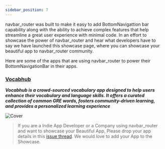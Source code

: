 ```yaml
---
sidebar_position: 7
---
```


navbar_router was built to make it easy to add BottomNavigattion bar capability along with the ability to achieve complex features that help streamline a great user experience with minimal code. In an effort to showcase the power of navbar_router and hear what developers have to say we have launched this showcase page, where you can showcase your beautiful app to navbar_router community.

Here are some of the apps that are using navbar_router to power their BottomNavigationBar in their apps.

### [Vocabhub](https://play.google.com/store/apps/details?id=com.vocabhub.app)

**_Vocabhub is a crowd-sourced vocabulary app designed to help users enhance their vocabulary and language skills. It offers a curated collection of common GRE words, fosters community-driven learning, and provides a personalized learning experience_**

![Cover](./assets/showcase/vocabhub.png)

> If you are a Indie App Developer or a Company using navbar_router and want to showcase your Beautiful App, Please drop your app details in this [issue thread](https://github.com/maheshmnj/navbar_router/issues/34). We would love to add your App to the Showcase.
